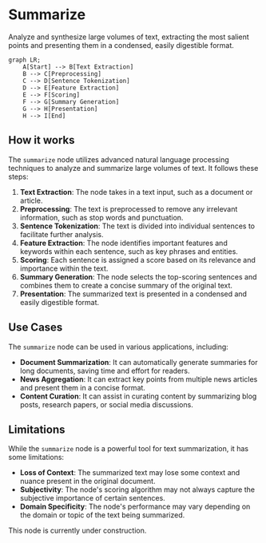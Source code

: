 # Summarize

Analyze and synthesize large volumes of text, extracting 
the most salient points and presenting them in a condensed, 
easily digestible format.
```mermaid
graph LR;
    A[Start] --> B[Text Extraction]
    B --> C[Preprocessing]
    C --> D[Sentence Tokenization]
    D --> E[Feature Extraction]
    E --> F[Scoring]
    F --> G[Summary Generation]
    G --> H[Presentation]
    H --> I[End]
```
## How it works

The `summarize` node utilizes advanced natural language processing techniques to analyze and summarize large volumes of text. It follows these steps:

1. **Text Extraction**: The node takes in a text input, such as a document or article.
2. **Preprocessing**: The text is preprocessed to remove any irrelevant information, such as stop words and punctuation.
3. **Sentence Tokenization**: The text is divided into individual sentences to facilitate further analysis.
4. **Feature Extraction**: The node identifies important features and keywords within each sentence, such as key phrases and entities.
5. **Scoring**: Each sentence is assigned a score based on its relevance and importance within the text.
6. **Summary Generation**: The node selects the top-scoring sentences and combines them to create a concise summary of the original text.
7. **Presentation**: The summarized text is presented in a condensed and easily digestible format.

## Use Cases

The `summarize` node can be used in various applications, including:

- **Document Summarization**: It can automatically generate summaries for long documents, saving time and effort for readers.
- **News Aggregation**: It can extract key points from multiple news articles and present them in a concise format.
- **Content Curation**: It can assist in curating content by summarizing blog posts, research papers, or social media discussions.

## Limitations

While the `summarize` node is a powerful tool for text summarization, it has some limitations:

- **Loss of Context**: The summarized text may lose some context and nuance present in the original document.
- **Subjectivity**: The node's scoring algorithm may not always capture the subjective importance of certain sentences.
- **Domain Specificity**: The node's performance may vary depending on the domain or topic of the text being summarized.

<Callout emoji="🚧">
    This node is currently under construction.
</Callout>